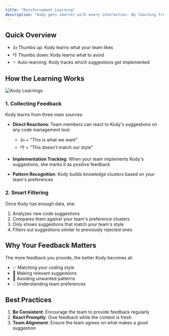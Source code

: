 ```yaml
---
title: "Reinforcement Learning"
description: "Kody gets smarter with every interaction. By learning from your team's feedback, she continuously adapts her code suggestions to match your team's preferences and standards."
---
```


## Quick Overview

- 👍 Thumbs up: Kody learns what your team likes
- 👎 Thumbs down: Kody learns what to avoid
- ✨ Auto-learning: Kody tracks which suggestions get implemented

## How the Learning Works

<img src="/images/finetuning.png" alt="Kody Learnings" />

### 1. Collecting Feedback

Kody learns from three main sources:

- **Direct Reactions**: Team members can react to Kody's suggestions on any code management tool:

  - 👍 = "This is what we want"
  - 👎 = "This doesn't match our style"

- **Implementation Tracking**: When your team implements Kody's suggestions, she marks it as positive feedback

- **Pattern Recognition**: Kody builds knowledge clusters based on your team's preferences

### 2. Smart Filtering

Once Kody has enough data, she:

1. Analyzes new code suggestions
2. Compares them against your team's preference clusters
3. Only shows suggestions that match your team's style
4. Filters out suggestions similar to previously rejected ones

## Why Your Feedback Matters

The more feedback you provide, the better Kody becomes at:

- ✅ Matching your coding style
- 🎯 Making relevant suggestions
- 🚫 Avoiding unwanted patterns
- 💡 Understanding team preferences

## Best Practices

1. **Be Consistent**: Encourage the team to provide feedback regularly
2. **React Promptly**: Give feedback while the context is fresh
3. **Team Alignment**: Ensure the team agrees on what makes a good suggestion
